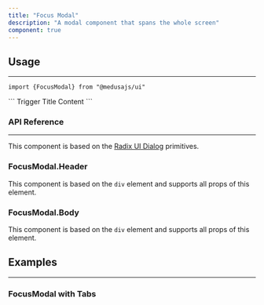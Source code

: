 ```yaml
---
title: "Focus Modal"
description: "A modal component that spans the whole screen"
component: true
---
```


<ComponentExample name="focus-modal-demo" />

## Usage

---

<Snippet>```import {FocusModal} from "@medusajs/ui"```</Snippet>

<Snippet>
  ```
  <FocusModal>
    <FocusModal.Trigger>Trigger</FocusModal.Trigger>
    <FocusModal.Content>
      <FocusModal.Header>Title</FocusModal.Header>
      <FocusModal.Body>Content</FocusModal.Body>
    </FocusModal.Content>
  </FocusModal>
  ```
</Snippet>

### API Reference

---

This component is based on the [Radix UI Dialog](https://www.radix-ui.com/primitives/docs/components/dialog) primitives.

### FocusModal.Header

This component is based on the `div` element and supports all props of this element.

### FocusModal.Body

This component is based on the `div` element and supports all props of this element.

## Examples

---

### FocusModal with Tabs

<ComponentExample name="focus-modal-with-tabs" />
